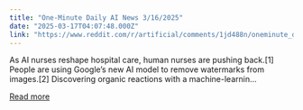 ```yaml
---
title: "One-Minute Daily AI News 3/16/2025"
date: "2025-03-17T04:07:48.000Z"
link: "https://www.reddit.com/r/artificial/comments/1jd488n/oneminute_daily_ai_news_3162025/"
---
```


As AI nurses reshape hospital care, human nurses are pushing back.[1]
 People are using Google’s new AI model to remove watermarks from images.[2]
 Discovering organic reactions with a machine-learnin...

[Read more](https://www.reddit.com/r/artificial/comments/1jd488n/oneminute_daily_ai_news_3162025/)
